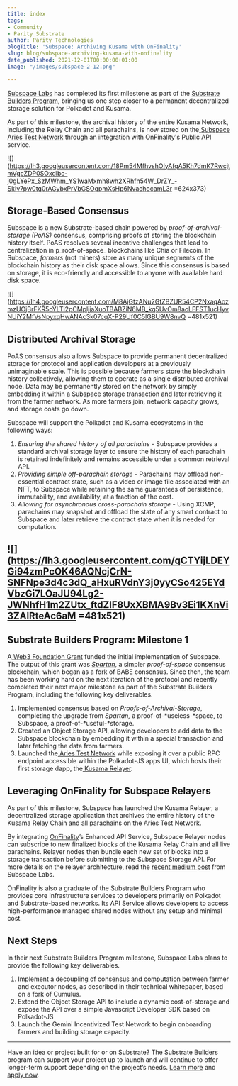 ```yaml
---
title: index
tags:
- Community
- Parity Substrate
author: Parity Technologies
blogTitle: 'Subspace: Archiving Kusama with OnFinality'
slug: blog/subspace-archiving-kusama-with-onfinality
date_published: 2021-12-01T00:00:00+01:00
image: "/images/subspace-2-12.png"

---
```

[Subspace Labs](https://subspace.network/) has completed its first milestone as part of the [Substrate Builders Program](https://substrate.io/ecosystem/substrate-builders-program/), bringing us one step closer to a permanent decentralized storage solution for Polkadot and Kusama.

As part of this milestone, the archival history of the entire Kusama Network, including the Relay Chain and all parachains, is now stored on the[ Subspace Aries Test Network](https://testnet-relayer.subspace.network/) through an integration with OnFinality's Public API service.

![](https://lh3.googleusercontent.com/18Pm54MfhvshOIyAfqA5Kh7dmK7RwcjtmVgcZDP0SOxdlbc-j0gLYePx_SzMWhm_YS1waMxmh8wh2XRhfn54W_DrZY_-SkIv7pw0tq0rAGybxPrVbGSOqpmXsHp6NvachocamL3r =624x373)

## Storage-Based Consensus

Subspace is a new Substrate-based chain powered by _proof-of-archival-storage (PoAS)_ consensus, comprising proofs of storing the blockchain history itself. PoAS resolves several incentive challenges that lead to centralization in p_roof-of-space_ blockchains like Chia or Filecoin. In Subspace, _farmers_ (not miners) store as many unique segments of the blockchain history as their disk space allows. Since this consensus is based on storage, it is eco-friendly and accessible to anyone with available hard disk space.

![](https://lh4.googleusercontent.com/M8AjGtzANu2GtZBZUR54CP2NxaqAozmzUOjBrFKR5oYLTi2pCMpljjaXuoTBABZiN6MB_kq5UvOm8aoLFFST1ucHyvNUiY2MfVsNpyxqHwANAc3k07cqX-P29Uf0C5lGBU9W8nvQ =481x521)

## Distributed Archival Storage

PoAS consensus also allows Subspace to provide permanent decentralized storage for protocol and application developers at a previously unimaginable scale. This is possible because farmers store the blockchain history collectively, allowing them to operate as a single distributed archival node. Data may be permanently stored on the network by simply embedding it within a Subspace storage transaction and later retrieving it from the farmer network. As more farmers join, network capacity grows, and storage costs go down.

Subspace will support the Polkadot and Kusama ecosystems in the following ways:

1. _Ensuring the shared history of all parachains_ - Subspace provides a standard archival storage layer to ensure the history of each parachain is retained indefinitely and remains accessible under a common retrieval API.
2. _Providing simple off-parachain storage_ - Parachains may offload non-essential contract state, such as a video or image file associated with an NFT, to Subspace while retaining the same guarantees of persistence, immutability, and availability, at a fraction of the cost.
3. _Allowing for asynchronous cross-parachain storage_ - Using XCMP, parachains may snapshot and offload the state of any smart contract to Subspace and later retrieve the contract state when it is needed for computation.

## ![](https://lh3.googleusercontent.com/qCTYijLDEYGi94zmPcOK46AQNcjCrN-SNFNpe3d4c3dQ_aHxuRVdnY3j0yyCSo425EYdVbzGi7LOaJU94Lg2-JWNhfH1m2ZUtx_ftdZlF8UxXBMA9Bv3Ei1KXnVi3ZAlRteAc6aM =481x521)

## Substrate Builders Program: Milestone 1

A[ Web3 Foundation Grant](https://github.com/w3f/Grants-Program/blob/master/applications/spartan_poc_consensus_module.md) funded the initial implementation of Subspace. The output of this grant was [_Spartan_](https://github.com/subspace/substrate/blob/w3f-spartan-ms-2/frame/spartan/design.md), a simpler _proof-of-space_ consensus blockchain, which began as a fork of BABE consensus. Since then, the team has been working hard on the next iteration of the protocol and recently completed their next major milestone as part of the Substrate Builders Program, including the following key deliverables.

1. Implemented consensus based on _Proofs-of-Archival-Storage_, completing the upgrade from _Spartan,_ a proof-of-*useless-*space, to Subspace, a proof-of-*useful-*storage.
2. Created an Object Storage API, allowing developers to add data to the Subspace blockchain by embedding it within a special transaction and later fetching the data from farmers.
3. Launched the[ Aries Test Network](https://polkadot.js.org/apps/?rpc=wss%3A%2F%2Ftest-rpc.subspace.network#/explorer) while exposing it over a public RPC endpoint accessible within the Polkadot-JS apps UI, which hosts their first storage dapp, the[ Kusama Relayer](https://testnet-relayer.subspace.network/).

## Leveraging OnFinality for Subspace Relayers

As part of this milestone, Subspace has launched the Kusama Relayer, a decentralized storage application that archives the entire history of the Kusama Relay Chain and all parachains on the Aries Test Network.

By integrating [OnFinality](https://onfinality.io/)’s Enhanced API Service, Subspace Relayer nodes can subscribe to new finalized blocks of the Kusama Relay Chain and all live parachains. Relayer nodes then bundle each new set of blocks into a storage transaction before submitting to the Subspace Storage API. For more details on the relayer architecture, read the [recent medium post](https://medium.com/subspace-network/subspace-network-integrates-with-onfinality-to-make-kusama-more-decentralized-c94cf4ea4975) from Subspace Labs.

OnFinality is also a graduate of the Substrate Builders Program who provides core infrastructure services to developers primarily on Polkadot and Substrate-based networks. Its API Service allows developers to access high-performance managed shared nodes without any setup and minimal cost.

## Next Steps

In their next Substrate Builders Program milestone, Subspace Labs plans to provide the following key deliverables.

1. Implement a decoupling of consensus and computation between farmer and executor nodes, as described in their technical whitepaper, based on a fork of Cumulus.
2. Extend the Object Storage API to include a dynamic cost-of-storage and expose the API over a simple Javascript Developer SDK based on Polkadot-JS
3. Launch the Gemini Incentivized Test Network to begin onboarding farmers and building storage capacity.

***

Have an idea or project built for or on Substrate? The Substrate Builders program can support your project up to launch and will continue to offer longer-term support depending on the project’s needs. [Learn more](https://www.substrate.io/builders-program/) and [apply now](https://docs.google.com/forms/d/e/1FAIpQLSfEYJE3X0RQs3Kucqthe4D8zyUcV1yEvyIw98L2X9_78b4BVA/viewform).